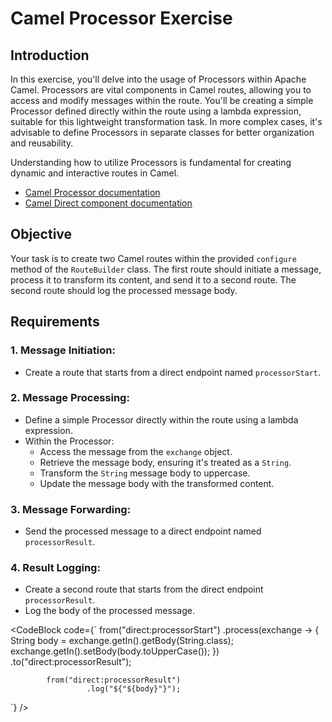 
# Camel Processor Exercise

## Introduction
In this exercise, you'll delve into the usage of Processors within Apache Camel. Processors are vital components in Camel routes, allowing you to access and modify messages within the route. You'll be creating a simple Processor defined directly within the route using a lambda expression, suitable for this lightweight transformation task. In more complex cases, it's advisable to define Processors in separate classes for better organization and reusability.

Understanding how to utilize Processors is fundamental for creating dynamic and interactive routes in Camel.

- [Camel Processor documentation](https://camel.apache.org/manual/latest/processor.html)
- [Camel Direct component documentation](https://camel.apache.org/components/latest/direct-component.html)

## Objective
Your task is to create two Camel routes within the provided `configure` method of the `RouteBuilder` class. The first route should initiate a message, process it to transform its content, and send it to a second route. The second route should log the processed message body.

## Requirements

### 1. **Message Initiation**:
   - Create a route that starts from a direct endpoint named `processorStart`.

### 2. **Message Processing**:
   - Define a simple Processor directly within the route using a lambda expression.
   - Within the Processor:
     - Access the message from the `exchange` object.
     - Retrieve the message body, ensuring it's treated as a `String`.
     - Transform the `String` message body to uppercase.
     - Update the message body with the transformed content.

### 3. **Message Forwarding**:
   - Send the processed message to a direct endpoint named `processorResult`.

### 4. **Result Logging**:
   - Create a second route that starts from the direct endpoint `processorResult`.
   - Log the body of the processed message.


<CodeBlock code={`
            from("direct:processorStart")
                     .process(exchange -> {
                        String body = exchange.getIn().getBody(String.class);
                        exchange.getIn().setBody(body.toUpperCase());
                     })
                     .to("direct:processorResult");

            from("direct:processorResult")
                     .log("${"${body}"}");
`} />